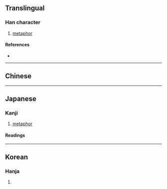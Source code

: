 {{also|喻}}
{{character info/new}}
==Translingual==

===Han character===
{{Han char|rn=30|rad=口|as=09|sn=12|four=|canj=ROMV|ids=⿰口兪}}

# [[metaphor]]

====References====
* {{Han ref|kx=0200.060|dkj=03979|hdz=10657.080|uh=55A9|ud=21929}}

----

==Chinese==
{{zh-see|喻|v}}

----

==Japanese==

===Kanji===
{{ja-kanji|grade=|rs=口09}}

# [[metaphor]]

====Readings====
{{ja-readings
|on=ゆ
|kun=さと-す, さと-る, たと-える
}}

----

==Korean==

===Hanja===
{{ko-hanja|hangeul=유|rv=yu|mr=yu}}

# {{defn|lang=ko|sort=口09}}